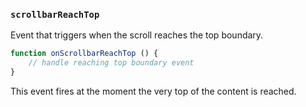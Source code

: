 ### `scrollbarReachTop`

Event that triggers when the scroll reaches the top boundary.

```ts
function onScrollbarReachTop () {
    // handle reaching top boundary event
}
```

This event fires at the moment the very top of the content is reached.

